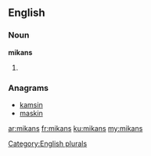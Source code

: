 ==English==

===Noun===
'''mikans'''

# {{plural of|mikan}}

===Anagrams===
* [[kamsin#English|kamsin]]
* [[maskin#English|maskin]]

[[Category:English plurals]]

[[ar:mikans]]
[[fr:mikans]]
[[ku:mikans]]
[[my:mikans]]